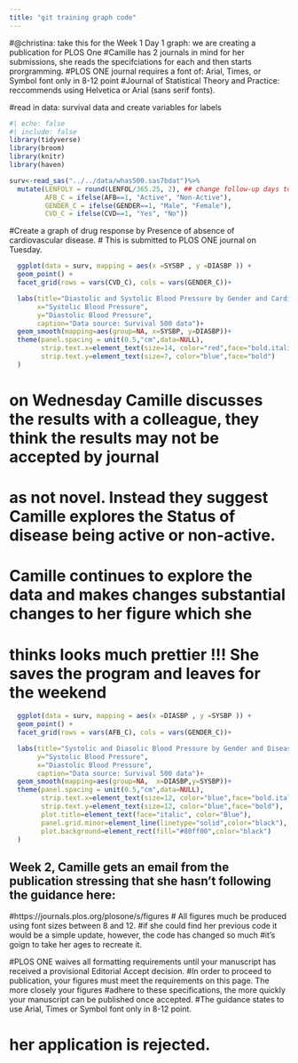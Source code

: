 ```yaml
---
title: "git training graph code"
---
```



#@christina: take this for the Week 1 Day 1 graph: we are creating a publication for PLOS One
#Camille has 2 journals in mind for her submissions,  she reads the specifciations for each and then starts prorgramming.
#PLOS ONE journal requires a font of: Arial, Times, or Symbol font only in 8-12 point
#Journal of Statistical Theory and Practice: reccommends using Helvetica or Arial (sans serif fonts).


#read in data: survival data and create variables for labels

```r
#| echo: false
#| include: false
library(tidyverse)
library(broom)
library(knitr)
library(haven)

surv<-read_sas("../../data/whas500.sas7bdat")%>%
  mutate(LENFOLY = round(LENFOL/365.25, 2), ## change follow-up days to years for better visualization
         AFB_C = ifelse(AFB==1, "Active", "Non-Active"),
         GENDER_C = ifelse(GENDER==1, "Male", "Female"),
         CVD_C = ifelse(CVD==1, "Yes", "No")) 
```

#Create a graph of drug response by Presence of absence of cardiovascular disease.
# This is submitted to PLOS ONE journal on Tuesday.
```r
  ggplot(data = surv, mapping = aes(x =SYSBP , y =DIASBP )) + 
  geom_point() + 
  facet_grid(rows = vars(CVD_C), cols = vars(GENDER_C))+

  labs(title="Diastolic and Systolic Blood Pressure by Gender and Cardiovascular Disease Status",
       x="Systolic Blood Pressure",
       y="Diastolic Blood Pressure",
       caption="Data source: Survival 500 data")+
  geom_smooth(mapping=aes(group=NA, x=SYSBP, y=DIASBP))+
  theme(panel.spacing = unit(0.5,"cm",data=NULL),
        strip.text.x=element_text(size=14, color="red",face="bold.italic"),
        strip.text.y=element_text(size=7, color="blue",face="bold")
  )


```

# on Wednesday Camille discusses the results with a colleague, they think the results may not be accepted by journal
# as not novel. Instead they suggest Camille explores the Status of disease being active or non-active.
# Camille continues to explore the data and makes changes substantial changes to her figure which she
# thinks looks much prettier !!!  She saves the program and leaves for the weekend
```r
  ggplot(data = surv, mapping = aes(x =DIASBP , y =SYSBP )) + 
  geom_point() + 
  facet_grid(rows = vars(AFB_C), cols = vars(GENDER_C))+

  labs(title="Systolic and Diasolic Blood Pressure by Gender and Disease Status",
       y="Systolic Blood Pressure",
       x="Diastolic Blood Pressure",
       caption="Data source: Survival 500 data")+
  geom_smooth(mapping=aes(group=NA,  x=DIASBP,y=SYSBP))+
  theme(panel.spacing = unit(0.5,"cm",data=NULL),
        strip.text.x=element_text(size=12, color="blue",face="bold.italic"),
        strip.text.y=element_text(size=12, color="blue",face="bold"),
        plot.title=element_text(face="italic", color="Blue"),
        panel.grid.minor=element_line(linetype="solid",color="black"),
        plot.background=element_rect(fill="#80ff00",color="black")
  )

```

##  Week 2, Camille gets an email from the publication stressing that she hasn't following the guidance here:
#https://journals.plos.org/plosone/s/figures
# All figures much be produced using font sizes between 8 and 12.
#if she could find her previous code it would be a simple update, however, the code has changed so much
#it's goign to take her ages to recreate it. 

#PLOS ONE waives all formatting requirements until your manuscript has received a provisional Editorial Accept decision.
#In order to proceed to publication, your figures must meet the requirements on this page. The more closely your figures #adhere to these specifications, the more quickly your manuscript can be published once accepted.
#The guidance states to use Arial, Times or Symbol font only in 8-12 point.

# her application is rejected.

